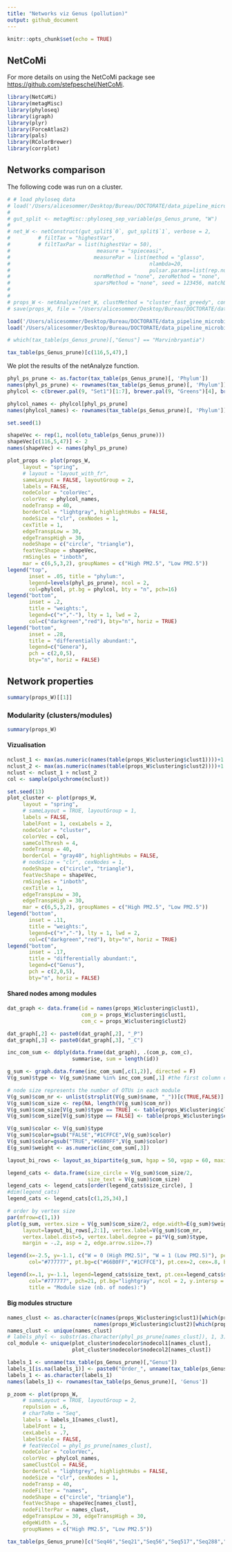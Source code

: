```yaml
---
title: "Networks viz Genus (pollution)"
output: github_document
---
```


```r
knitr::opts_chunk$set(echo = TRUE)
```

## NetCoMi 

For more details on using the NetCoMi package see <https://github.com/stefpeschel/NetCoMi>.

```r
library(NetCoMi)
library(metagMisc)
library(phyloseq)
library(igraph)
library(plyr)
library(ForceAtlas2)
library(pals)
library(RColorBrewer)
library(corrplot)
```

## Networks comparison

The following code was run on a cluster.

```r
# # load phyloseq data
# load('/Users/alicesommer/Desktop/Bureau/DOCTORATE/data_pipeline_microbiome/ps_to_net_Gen.RData')
# 
# gut_split <- metagMisc::phyloseq_sep_variable(ps_Genus_prune, "W")
# 
# net_W <- netConstruct(gut_split$`0`, gut_split$`1`, verbose = 2,
#         # filtTax = "highestVar",
#         # filtTaxPar = list(highestVar = 50),
#                            measure = "spieceasi",
#                           measurePar = list(method = "glasso",
#                                             nlambda=20,
#                                             pulsar.params=list(rep.num=50)),
#                           normMethod = "none", zeroMethod = "none",
#                           sparsMethod = "none", seed = 123456, matchDesign = c(1,1))
# 
# 
# props_W <- netAnalyze(net_W, clustMethod = "cluster_fast_greedy", connectivity = FALSE)
# save(props_W, file = "/Users/alicesommer/Desktop/Bureau/DOCTORATE/data_pipeline_microbiome/props_W_Gen.RData")
```

```r
load('/Users/alicesommer/Desktop/Bureau/DOCTORATE/data_pipeline_microbiome/ps_to_net_Gen.RData')
load('/Users/alicesommer/Desktop/Bureau/DOCTORATE/data_pipeline_microbiome/props_W_Gen.RData')
```

```r
# which(tax_table(ps_Genus_prune)[,"Genus"] == "Marvinbryantia")

tax_table(ps_Genus_prune)[c(116,5,47),]
```

We plot the results of the netAnalyze function.

```r
phyl_ps_prune <- as.factor(tax_table(ps_Genus_prune)[, 'Phylum'])
names(phyl_ps_prune) <- rownames(tax_table(ps_Genus_prune)[, 'Phylum'])
phylcol <- c(brewer.pal(9, "Set1")[1:7], brewer.pal(9, "Greens")[4], brewer.pal(9, "Set1")[8:9])

phylcol_names <- phylcol[phyl_ps_prune]
names(phylcol_names) <- rownames(tax_table(ps_Genus_prune)[, 'Phylum'])

set.seed(1)

shapeVec <- rep(1, ncol(otu_table(ps_Genus_prune)))
shapeVec[c(116,5,47)] <- 2
names(shapeVec) <- names(phyl_ps_prune)

plot_props <- plot(props_W, 
     layout = "spring",
     # layout = "layout_with_fr",
     sameLayout = FALSE, layoutGroup = 2, 
     labels = FALSE,
     nodeColor = "colorVec",
     colorVec = phylcol_names,
     nodeTransp = 40,
     borderCol = "lightgray", highlightHubs = FALSE, 
     nodeSize = "clr", cexNodes = 1, 
     cexTitle = 1,
     edgeTranspLow = 30, 
     edgeTranspHigh = 30,
     nodeShape = c("circle", "triangle"),
     featVecShape = shapeVec,
     rmSingles = "inboth",
     mar = c(6,5,3,2), groupNames = c("High PM2.5", "Low PM2.5"))
legend("top", 
       inset = .05, title = "phylum:",
       legend=levels(phyl_ps_prune), ncol = 2,
       col=phylcol, pt.bg = phylcol, bty = "n", pch=16) 
legend("bottom", 
       inset = .2, 
       title = "weights:",
       legend=c("+","-"), lty = 1, lwd = 2,
       col=c("darkgreen","red"), bty="n", horiz = TRUE) 
legend("bottom", 
       inset = .28, 
       title = "differentially abundant:",
       legend=c("Genera"), 
       pch = c(2,0,5), 
       bty="n", horiz = FALSE) 
```

## Network properties

```r
summary(props_W)[[1]]
```
### Modularity (clusters/modules)

```r
summary(props_W)
```


#### Vizualisation

```r
nclust_1 <- max(as.numeric(names(table(props_W$clustering$clust1))))+1
nclust_2 <- max(as.numeric(names(table(props_W$clustering$clust2))))+1
nclust <- nclust_1 + nclust_2
col <- sample(polychrome(nclust))

set.seed(13)
plot_cluster <- plot(props_W,
     layout = "spring",
     # sameLayout = TRUE, layoutGroup = 1, 
     labels = FALSE, 
     labelFont = 1, cexLabels = 2,
     nodeColor = "cluster",
     colorVec = col,
     sameColThresh = 4,
     nodeTransp = 40, 
     borderCol = "gray40", highlightHubs = FALSE,
     # nodeSize = "clr", cexNodes = 1, 
     nodeShape = c("circle", "triangle"),
     featVecShape = shapeVec,
     rmSingles = "inboth",
     cexTitle = 1,
     edgeTranspLow = 30, 
     edgeTranspHigh = 30,
     mar = c(6,5,3,2), groupNames = c("High PM2.5", "Low PM2.5"))
legend("bottom", 
       inset = .11, 
       title = "weights:",
       legend=c("+","-"), lty = 1, lwd = 2,
       col=c("darkgreen","red"), bty="n", horiz = TRUE) 
legend("bottom", 
       inset = .17, 
       title = "differentially abundant:",
       legend=c("Genus"),  
       pch = c(2,0,5), 
       bty="n", horiz = FALSE) 
```

#### Shared nodes among modules

```r
dat_graph <- data.frame(id = names(props_W$clustering$clust1), 
                        com_p = props_W$clustering$clust1,
                        com_c = props_W$clustering$clust2)

dat_graph[,2] <- paste0(dat_graph[,2], "_P")
dat_graph[,3] <- paste0(dat_graph[,3], "_C")

inc_com_sum <- ddply(data.frame(dat_graph), .(com_p, com_c), 
                     summarise, sum = length(id))

g_sum <- graph.data.frame(inc_com_sum[,c(1,2)], directed = F)
V(g_sum)$type <- V(g_sum)$name %in% inc_com_sum[,1] #the first column of edges is TRUE type

# node size represents the number of OTUs in each module
V(g_sum)$com_nr <- unlist(strsplit(V(g_sum)$name, "_"))[c(TRUE,FALSE)]
V(g_sum)$com_size <- rep(NA, length(V(g_sum)$com_nr))
V(g_sum)$com_size[V(g_sum)$type == TRUE] <- table(props_W$clustering$clust1)[V(g_sum)$com_nr[V(g_sum)$type == TRUE]] # control sizes
V(g_sum)$com_size[V(g_sum)$type == FALSE] <- table(props_W$clustering$clust2)[V(g_sum)$com_nr[V(g_sum)$type == FALSE]] # treated sizes

V(g_sum)$color <- V(g_sum)$type
V(g_sum)$color=gsub("FALSE","#1CFFCE",V(g_sum)$color)
V(g_sum)$color=gsub("TRUE","#66B0FF",V(g_sum)$color)
E(g_sum)$weight <- as.numeric(inc_com_sum[,3])

layout_bi_rows <- layout_as_bipartite(g_sum, hgap = 50, vgap = 60, maxiter = 1000)

legend_cats <- data.frame(size_circle = V(g_sum)$com_size/2,
                          size_text = V(g_sum)$com_size)
legend_cats <- legend_cats[order(legend_cats$size_circle), ]
#dim(legend_cats)
legend_cats <- legend_cats[c(1,25,34),]

# order by vertex size
par(mfrow=c(1,1))
plot(g_sum, vertex.size = V(g_sum)$com_size/2, edge.width=E(g_sum)$weight/5, 
     layout=layout_bi_rows[,2:1], vertex.label=V(g_sum)$com_nr,
     vertex.label.dist=5, vertex.label.degree = pi*V(g_sum)$type, 
     margin = -.2, asp = 2, edge.arrow.size=.7)

legend(x=-2.5, y=-1.1, c("W = 0 (High PM2.5)", "W = 1 (Low PM2.5)"), pch=21,
       col="#777777", pt.bg=c("#66B0FF","#1CFFCE"), pt.cex=2, cex=.8, bty="n", ncol=1)

legend(x=.1, y=-1.1, legend=legend_cats$size_text, pt.cex=legend_cats$size_circle/11, bty="n", cex = .8,
       col="#777777", pch=21, pt.bg="lightgray", ncol = 2, y.intersp = 1.5, x.intersp = 1.5, 
       title = "Module size (nb. of nodes):")
```

#### Big modules structure

```r
names_clust <- as.character(c(names(props_W$clustering$clust1)[which(props_W$clustering$clust1 %in% c(3))],
                            names(props_W$clustering$clust2)[which(props_W$clustering$clust2 %in% c(4))]))
names_clust <- unique(names_clust)
# labels_phyl <- substr(as.character(phyl_ps_prune[names_clust]), 1, 3)
col_module <- unique(plot_cluster$nodecolor$nodecol1[names_clust],
                     plot_cluster$nodecolor$nodecol2[names_clust])

labels_1 <- unname(tax_table(ps_Genus_prune)[,"Genus"])
labels_1[is.na(labels_1)] <- paste0("Order_", unname(tax_table(ps_Genus_prune)[is.na(labels_1),"Order"]))
labels_1 <- as.character(labels_1)
names(labels_1) <- rownames(tax_table(ps_Genus_prune)[, 'Genus'])

p_zoom <- plot(props_W, 
     # sameLayout = TRUE, layoutGroup = 2, 
     repulsion = .6,
     # charToRm = "Seq",
     labels = labels_1[names_clust],
     labelFont = 1, 
     cexLabels = .7,
     labelScale = FALSE,
     # featVecCol = phyl_ps_prune[names_clust],
     nodeColor = "colorVec",
     colorVec = phylcol_names,
     sameClustCol = FALSE,
     borderCol = "lightgrey", highlightHubs = FALSE,
     nodeSize = "clr", cexNodes = 1, 
     nodeTransp = 40,
     nodeFilter = "names",
     nodeShape = c("circle", "triangle"),
     featVecShape = shapeVec[names_clust],
     nodeFilterPar = names_clust,
     edgeTranspLow = 30, edgeTranspHigh = 30,
     edgeWidth = .5,
     groupNames = c("High PM2.5", "Low PM2.5"))
```

```r
tax_table(ps_Genus_prune)[c("Seq46","Seq21","Seq56","Seq517","Seq288","Seq11"),]
```

